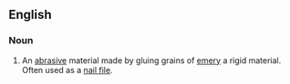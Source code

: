 ==English==

===Noun===
{{en-noun}}

# An [[abrasive]] material made by gluing grains of [[emery]] a rigid material.  Often used as a [[nail file]].